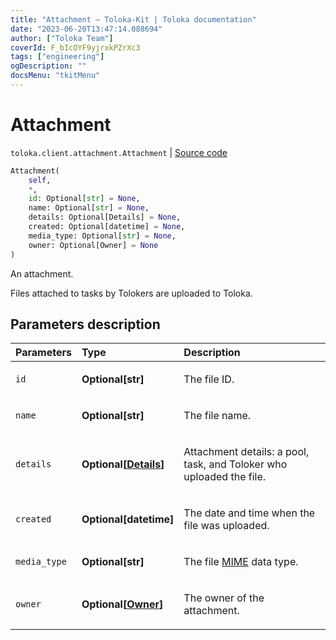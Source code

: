 ```yaml
---
title: "Attachment — Toloka-Kit | Toloka documentation"
date: "2023-06-20T13:47:14.088694"
author: ["Toloka Team"]
coverId: F_bIcOYF9yjrxkPZrXc3
tags: ["engineering"]
ogDescription: ""
docsMenu: "tkitMenu"
---
```


# Attachment

`toloka.client.attachment.Attachment` | [Source code](https://github.com/Toloka/toloka-kit/blob/v1.2.0/src/client/attachment.py#L14)

```python
Attachment(
    self,
    *,
    id: Optional[str] = None,
    name: Optional[str] = None,
    details: Optional[Details] = None,
    created: Optional[datetime] = None,
    media_type: Optional[str] = None,
    owner: Optional[Owner] = None
)
```

An attachment.

Files attached to tasks by Tolokers are uploaded to Toloka.

## Parameters description

| Parameters | Type | Description |
| :----------| :----| :-----------|
`id`|**Optional\[str\]**|<p>The file ID.</p>
`name`|**Optional\[str\]**|<p>The file name.</p>
`details`|**Optional\[[Details](/docs/toloka-kit/reference/toloka.client.attachment.Attachment.Details)\]**|<p>Attachment details: a pool, task, and Toloker who uploaded the file.</p>
`created`|**Optional\[datetime\]**|<p>The date and time when the file was uploaded.</p>
`media_type`|**Optional\[str\]**|<p>The file [MIME](https://developer.mozilla.org/en-US/docs/Web/HTTP/Basics_of_HTTP/MIME_types) data type.</p>
`owner`|**Optional\[[Owner](/docs/toloka-kit/reference/toloka.client.owner.Owner)\]**|<p>The owner of the attachment.</p>